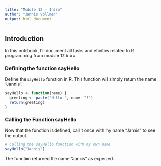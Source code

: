 ```yaml
---
title: "Module 12 - Intro"
author: "Jannis Vollmer"
output: html_document
---
```


## Introduction

In this notebook, I'll document all tasks and etivities related to R programming from module 12 intro

### Defining the function sayHello

Define the `sayHello` function in R. This function will simply return the name "Jannis".
```r
sayHello <- function(name) {
  greeting <- paste("Hello ", name, "!")
  return(greeting)
}

```

### Calling the Function sayHello

Now that the function is defined, call it once with my name "Jannis" to see the output.

```r
# Calling the sayHello function with my own name
sayHello("Jannis")
```

The function returned the name "Jannis" as expected.